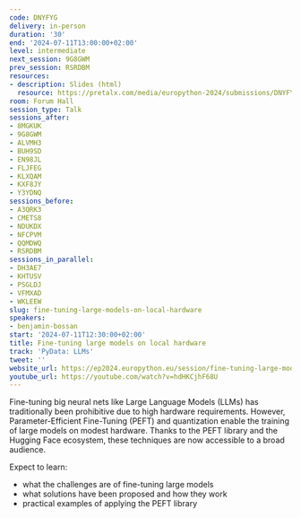 ```yaml
---
code: DNYFYG
delivery: in-person
duration: '30'
end: '2024-07-11T13:00:00+02:00'
level: intermediate
next_session: 9G8GWM
prev_session: RSRDBM
resources:
- description: Slides (html)
  resource: https://pretalx.com/media/europython-2024/submissions/DNYFYG/resources/presentation_J01oe7O.html
room: Forum Hall
session_type: Talk
sessions_after:
- 8MGKUK
- 9G8GWM
- ALVMH3
- BUH9SD
- EN98JL
- FLJFEG
- KLXQAM
- KXF8JY
- Y3YDNQ
sessions_before:
- A3QRK3
- CMETS8
- NDUKDX
- NFCPVM
- QQMDWQ
- RSRDBM
sessions_in_parallel:
- DH3AE7
- KHTUSV
- PSGLDJ
- VFMXAD
- WKLEEW
slug: fine-tuning-large-models-on-local-hardware
speakers:
- benjamin-bossan
start: '2024-07-11T12:30:00+02:00'
title: Fine-tuning large models on local hardware
track: 'PyData: LLMs'
tweet: ''
website_url: https://ep2024.europython.eu/session/fine-tuning-large-models-on-local-hardware
youtube_url: https://youtube.com/watch?v=hdHKCjhF68U
---
```


Fine-tuning big neural nets like Large Language Models (LLMs) has traditionally been prohibitive due to high hardware requirements. However, Parameter-Efficient Fine-Tuning (PEFT) and quantization enable the training of large models on modest hardware. Thanks to the PEFT library and the Hugging Face ecosystem, these techniques are now accessible to a broad audience.

Expect to learn:

- what the challenges are of fine-tuning large models
- what solutions have been proposed and how they work
- practical examples of applying the PEFT library
